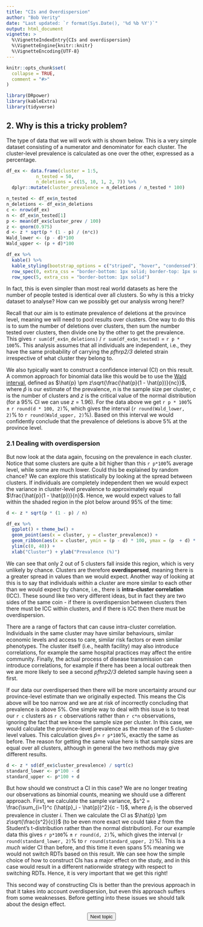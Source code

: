 ---
title: "CIs and Overdispersion"
author: "Bob Verity"
date: "Last updated: `r format(Sys.Date(), '%d %b %Y')`"
output: html_document
vignette: >
  %\VignetteIndexEntry{CIs and overdispersion}
  %\VignetteEngine{knitr::knitr}
  %\VignetteEncoding{UTF-8}
---

```{r, include = FALSE}
knitr::opts_chunk$set(
  collapse = TRUE,
  comment = "#>"
)
```
```{r, echo=FALSE, message=FALSE, warning=FALSE}
library(DRpower)
library(kableExtra)
library(tidyverse)
```


## 2. Why is this a tricky problem?

The type of data that we will work with is shown below. This is a very simple dataset consisting of a numerator and denominator for each cluster. The cluster-level prevalence is calculated as one over the other, expressed as a percentage.

```{r, echo=FALSE}
df_ex <- data.frame(cluster = 1:5,
           n_tested = 50,
           n_deletions = c(15, 10, 1, 2, 7)) %>%
  dplyr::mutate(cluster_prevalence = n_deletions / n_tested * 100)

n_tested <- df_ex$n_tested
n_deletions <- df_ex$n_deletions
c <- nrow(df_ex)
n <- df_ex$n_tested[1]
p <- mean(df_ex$cluster_prev / 100)
z <- qnorm(0.975)
d <- z * sqrt(p * (1 - p) / (n*c))
Wald_lower <- (p - d)*100
Wald_upper <- (p + d)*100

df_ex %>%
  kable() %>%
  kable_styling(bootstrap_options = c("striped", "hover", "condensed")) %>%
  row_spec(0, extra_css = "border-bottom: 1px solid; border-top: 1px solid") %>%
  row_spec(5, extra_css = "border-bottom: 1px solid")
```

In fact, this is even simpler than most real world datasets as here the number of people tested is identical over all clusters. So why is this a tricky dataset to analyse? How can we possibly get our analysis wrong here!?

Recall that our aim is to estimate prevalence of deletions at the province level, meaning we will need to pool results over clusters. One way to do this is to sum the number of deletions over clusters, then sum the number tested over clusters, then divide one by the other to get the prevalence. This gives `r sum(df_ex$n_deletions)` / `r sum(df_ex$n_tested)` = `r p * 100`%. This analysis assumes that all individuals are independent, i.e., they have the same probability of carrying the *pfhrp2/3* deleted strain irrespective of what cluster they belong to.

We also typically want to construct a confidence interval (CI) on this result. A common approach for binomial data like this would be to use the [Wald interval](https://en.wikipedia.org/wiki/Binomial_proportion_confidence_interval#Normal_approximation_interval_or_Wald_interval), defined as $\hat{p} \pm z\sqrt{\frac{\hat{p}(1 - \hat{p})}{nc}}$, where $\hat{p}$ is our estimate of the prevalence, $n$ is the sample size per cluster, $c$ is the number of clusters and $z$ is the critical value of the normal distribution (for a 95% CI we can use $z = 1.96$). For the data above we get `r p * 100`% $\pm$ `r round(d * 100, 2)`%, which gives the interval (`r round(Wald_lower, 2)`% to `r round(Wald_upper, 2)`%). Based on this interval we would confidently conclude that the prevalence of deletions is above 5% at the province level.

### 2.1 Dealing with overdispersion

But now look at the data again, focusing on the prevalence in each cluster. Notice that some clusters are quite a bit higher than this `r p*100`% average level, while some are much lower. Could this be explained by random chance? We can explore this statistically by looking at the spread between clusters. If individuals are completely independent then we would expect the variance in cluster-level prevalence to approximately equal $\frac{\hat{p}(1 - \hat{p})}{n}$. Hence, we would expect values to fall within the shaded region in the plot below around 95% of the time:

```{r, echo=FALSE, fig.width=5, fig.height=4}
d <- z * sqrt(p * (1 - p) / n)

df_ex %>%
  ggplot() + theme_bw() +
  geom_point(aes(x = cluster, y = cluster_prevalence)) +
  geom_ribbon(aes(x = cluster, ymin = (p - d) * 100, ymax = (p  + d) * 100), fill = "red", alpha = 0.3) +
  ylim(c(0, 40)) +
  xlab("Cluster") + ylab("Prevalence (%)")
```

We can see that only 2 out of 5 clusters fall inside this region, which is very unlikely by chance. Clusters are therefore **overdispersed**, meaning there is a greater spread in values than we would expect. Another way of looking at this is to say that individuals *within* a cluster are more similar to each other than we would expect by chance, i.e., there is **intra-cluster correlation** (ICC). These sound like two very different ideas, but in fact they are two sides of the same coin - if there is overdispersion between clusters then there must be ICC within clusters, and if there is ICC then there must be overdispersion.

There are a range of factors that can cause intra-cluster correlation. Individuals in the same cluster may have similar behaviours, similar economic levels and access to care, similar risk factors or even similar phenotypes. The cluster itself (i.e., health facility) may also introduce correlations, for example the same hospital practices may affect the entire community. Finally, the actual process of disease transmission can introduce correlations, for example if there has been a local outbreak then we are more likely to see a second *pfhrp2/3* deleted sample having seen a first.

If our data our overdispersed then there will be more uncertainty around our province-level estimate than we originally expected. This means the CIs above will be too narrow and we are at risk of incorrectly concluding that prevalence is above 5%. One simple way to deal with this issue is to treat our `r c` clusters as `r c` observations rather than `r c*n` observations, ignoring the fact that we know the sample size per cluster. In this case, we would calculate the province-level prevalence as the mean of the 5 cluster-level values. This calculation gives $\hat{p} =$ `r p*100`%, exactly the same as before. The reason for getting the same value here is that sample sizes are equal over all clusters, although in general the two methods may give different results.

```{r, echo=FALSE}
d <- z * sd(df_ex$cluster_prevalence) / sqrt(c)
standard_lower <- p*100 - d
standard_upper <- p*100 + d
```

But how should we construct a CI in this case? We are no longer treating our observations as binomial counts, meaning we should use a different approach. First, we calculate the sample variance, $s^2 = \frac{\sum_{i=1}^c (\hat{p}_i - \hat{p})^2}{c - 1}$, where $\hat{p}_i$ is the observed prevalence in cluster $i$. Then we calculate the CI as $\hat{p} \pm z\sqrt{\frac{s^2}{c}}$ (to be even more exact we could take $z$ from the Student's t-distribution rather than the normal distribution). For our example data this gives `r p*100`% $\pm$ `r round(d, 2)`%, which gives the interval (`r round(standard_lower, 2)`% to `r round(standard_upper, 2)`%). This is a *much* wider CI than before, and this time it even spans 5% meaning we would not switch RDTs based on this result. We can see how the simple choice of how to construct CIs has a major effect on the study, and in this case would result in a different nationwide strategy with respect to switching RDTs. Hence, it is very important that we get this right!

This second way of constructing CIs is better than the previous approach in that it takes into account overdispersion, but even this approach suffers from some weaknesses. Before getting into these issues we should talk about the design effect. 

<p align="center">
<button class="btn btn-primary" onclick="window.location.href='https://w3docs.com';"> Next topic </button>
</p>
